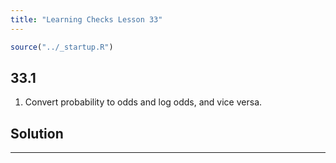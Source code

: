 ```yaml
---
title: "Learning Checks Lesson 33"
---
```


```r
source("../_startup.R")
```

## 33.1

1. Convert probability to odds and log odds, and vice versa.


::: {.callout-note}
## Solution

:::

--------
